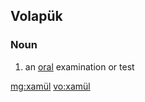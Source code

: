 ==Volapük==

===Noun===
{{infl|vo|noun}}

# an [[oral]] examination or test

[[mg:xamül]]
[[vo:xamül]]